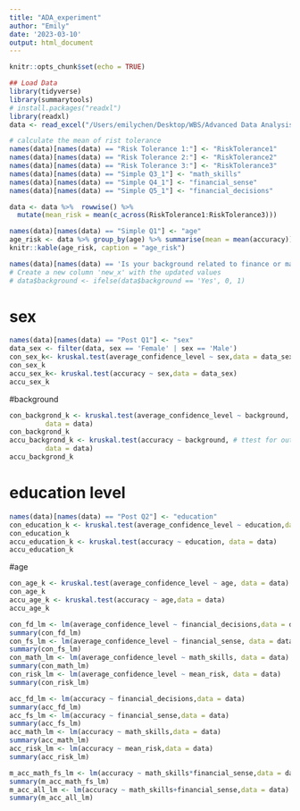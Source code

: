 ```yaml
---
title: "ADA_experiment"
author: "Emily"
date: '2023-03-10'
output: html_document
---
```


```r
knitr::opts_chunk$set(echo = TRUE)
```

```r
## Load Data
library(tidyverse)
library(summarytools)
# install.packages("readxl")
library(readxl)
data <- read_excel("/Users/emilychen/Desktop/WBS/Advanced Data Analysis/group_9/Experiment_data.xlsx", sheet = 3)
```

```r
# calculate the mean of rist tolerance
names(data)[names(data) == "Risk Tolerance 1:"] <- "RiskTolerance1"
names(data)[names(data) == "Risk Tolerance 2:"] <- "RiskTolerance2"
names(data)[names(data) == "Risk Tolerance 3:"] <- "RiskTolerance3"
names(data)[names(data) == "Simple Q3_1"] <- "math_skills"
names(data)[names(data) == "Simple Q4_1"] <- "financial_sense"
names(data)[names(data) == "Simple Q5_1"] <- "financial_decisions"

data <- data %>%  rowwise() %>%
  mutate(mean_risk = mean(c_across(RiskTolerance1:RiskTolerance3)))
```

```r
names(data)[names(data) == "Simple Q1"] <- "age"
age_risk <- data %>% group_by(age) %>% summarise(mean = mean(accuracy))
knitr::kable(age_risk, caption = "age_risk")
```

```r
names(data)[names(data) == 'Is your background related to finance or mathematics?'] <- "background"
# Create a new column 'new_x' with the updated values
# data$background <- ifelse(data$background == 'Yes', 0, 1)
```
# sex
```r
names(data)[names(data) == "Post Q1"] <- "sex"
data_sex <- filter(data, sex == 'Female' | sex == 'Male')
con_sex_k<- kruskal.test(average_confidence_level ~ sex,data = data_sex)
con_sex_k
accu_sex_k<- kruskal.test(accuracy ~ sex,data = data_sex)
accu_sex_k
```
#background
```r
con_backgrond_k <- kruskal.test(average_confidence_level ~ background, # ttest for outcomes 
         data = data)
con_backgrond_k
accu_backgrond_k <- kruskal.test(accuracy ~ background, # ttest for outcomes 
         data = data)
accu_backgrond_k
```
# education level
```r
names(data)[names(data) == "Post Q2"] <- "education"
con_education_k <- kruskal.test(average_confidence_level ~ education,data = data)
con_education_k
accu_education_k <- kruskal.test(accuracy ~ education, data = data)
accu_education_k
```
#age
```r
con_age_k <- kruskal.test(average_confidence_level ~ age, data = data)
con_age_k
accu_age_k <- kruskal.test(accuracy ~ age,data = data)
accu_age_k
```

```r
con_fd_lm <- lm(average_confidence_level ~ financial_decisions,data = data)
summary(con_fd_lm)
con_fs_lm <- lm(average_confidence_level ~ financial_sense, data = data)
summary(con_fs_lm)
con_math_lm <- lm(average_confidence_level ~ math_skills, data = data)
summary(con_math_lm)
con_risk_lm <- lm(average_confidence_level ~ mean_risk, data = data)
summary(con_risk_lm)
```

```r
acc_fd_lm <- lm(accuracy ~ financial_decisions,data = data)
summary(acc_fd_lm)
acc_fs_lm <- lm(accuracy ~ financial_sense,data = data)
summary(acc_fs_lm)
acc_math_lm <- lm(accuracy ~ math_skills,data = data) 
summary(acc_math_lm)
acc_risk_lm <- lm(accuracy ~ mean_risk,data = data) 
summary(acc_risk_lm)

m_acc_math_fs_lm <- lm(accuracy ~ math_skills*financial_sense,data = data)
summary(m_acc_math_fs_lm) 
m_acc_all_lm <- lm(accuracy ~ math_skills+financial_sense,data = data)
summary(m_acc_all_lm)
```


